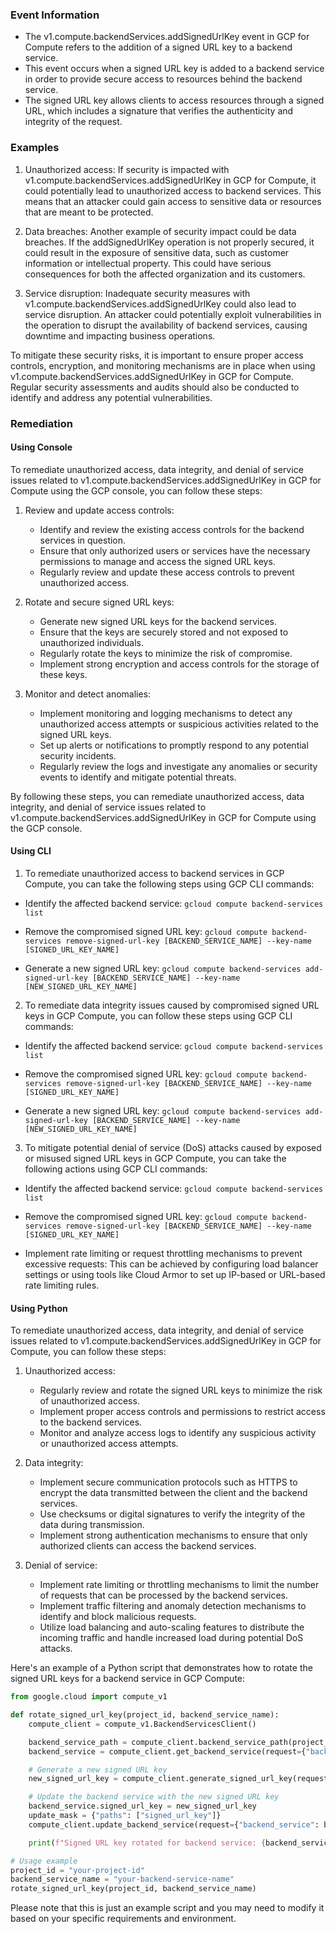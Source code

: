 
### Event Information

- The v1.compute.backendServices.addSignedUrlKey event in GCP for Compute refers to the addition of a signed URL key to a backend service.
- This event occurs when a signed URL key is added to a backend service in order to provide secure access to resources behind the backend service.
- The signed URL key allows clients to access resources through a signed URL, which includes a signature that verifies the authenticity and integrity of the request.


### Examples

1. Unauthorized access: If security is impacted with v1.compute.backendServices.addSignedUrlKey in GCP for Compute, it could potentially lead to unauthorized access to backend services. This means that an attacker could gain access to sensitive data or resources that are meant to be protected.

2. Data breaches: Another example of security impact could be data breaches. If the addSignedUrlKey operation is not properly secured, it could result in the exposure of sensitive data, such as customer information or intellectual property. This could have serious consequences for both the affected organization and its customers.

3. Service disruption: Inadequate security measures with v1.compute.backendServices.addSignedUrlKey could also lead to service disruption. An attacker could potentially exploit vulnerabilities in the operation to disrupt the availability of backend services, causing downtime and impacting business operations.

To mitigate these security risks, it is important to ensure proper access controls, encryption, and monitoring mechanisms are in place when using v1.compute.backendServices.addSignedUrlKey in GCP for Compute. Regular security assessments and audits should also be conducted to identify and address any potential vulnerabilities.

### Remediation

#### Using Console

To remediate unauthorized access, data integrity, and denial of service issues related to v1.compute.backendServices.addSignedUrlKey in GCP for Compute using the GCP console, you can follow these steps:

1. Review and update access controls:
   - Identify and review the existing access controls for the backend services in question.
   - Ensure that only authorized users or services have the necessary permissions to manage and access the signed URL keys.
   - Regularly review and update these access controls to prevent unauthorized access.

2. Rotate and secure signed URL keys:
   - Generate new signed URL keys for the backend services.
   - Ensure that the keys are securely stored and not exposed to unauthorized individuals.
   - Regularly rotate the keys to minimize the risk of compromise.
   - Implement strong encryption and access controls for the storage of these keys.

3. Monitor and detect anomalies:
   - Implement monitoring and logging mechanisms to detect any unauthorized access attempts or suspicious activities related to the signed URL keys.
   - Set up alerts or notifications to promptly respond to any potential security incidents.
   - Regularly review the logs and investigate any anomalies or security events to identify and mitigate potential threats.

By following these steps, you can remediate unauthorized access, data integrity, and denial of service issues related to v1.compute.backendServices.addSignedUrlKey in GCP for Compute using the GCP console.

#### Using CLI

1. To remediate unauthorized access to backend services in GCP Compute, you can take the following steps using GCP CLI commands:

- Identify the affected backend service: `gcloud compute backend-services list`

- Remove the compromised signed URL key: `gcloud compute backend-services remove-signed-url-key [BACKEND_SERVICE_NAME] --key-name [SIGNED_URL_KEY_NAME]`

- Generate a new signed URL key: `gcloud compute backend-services add-signed-url-key [BACKEND_SERVICE_NAME] --key-name [NEW_SIGNED_URL_KEY_NAME]`

2. To remediate data integrity issues caused by compromised signed URL keys in GCP Compute, you can follow these steps using GCP CLI commands:

- Identify the affected backend service: `gcloud compute backend-services list`

- Remove the compromised signed URL key: `gcloud compute backend-services remove-signed-url-key [BACKEND_SERVICE_NAME] --key-name [SIGNED_URL_KEY_NAME]`

- Generate a new signed URL key: `gcloud compute backend-services add-signed-url-key [BACKEND_SERVICE_NAME] --key-name [NEW_SIGNED_URL_KEY_NAME]`

3. To mitigate potential denial of service (DoS) attacks caused by exposed or misused signed URL keys in GCP Compute, you can take the following actions using GCP CLI commands:

- Identify the affected backend service: `gcloud compute backend-services list`

- Remove the compromised signed URL key: `gcloud compute backend-services remove-signed-url-key [BACKEND_SERVICE_NAME] --key-name [SIGNED_URL_KEY_NAME]`

- Implement rate limiting or request throttling mechanisms to prevent excessive requests: This can be achieved by configuring load balancer settings or using tools like Cloud Armor to set up IP-based or URL-based rate limiting rules.

#### Using Python

To remediate unauthorized access, data integrity, and denial of service issues related to v1.compute.backendServices.addSignedUrlKey in GCP for Compute, you can follow these steps:

1. Unauthorized access:
   - Regularly review and rotate the signed URL keys to minimize the risk of unauthorized access.
   - Implement proper access controls and permissions to restrict access to the backend services.
   - Monitor and analyze access logs to identify any suspicious activity or unauthorized access attempts.

2. Data integrity:
   - Implement secure communication protocols such as HTTPS to encrypt the data transmitted between the client and the backend services.
   - Use checksums or digital signatures to verify the integrity of the data during transmission.
   - Implement strong authentication mechanisms to ensure that only authorized clients can access the backend services.

3. Denial of service:
   - Implement rate limiting or throttling mechanisms to limit the number of requests that can be processed by the backend services.
   - Implement traffic filtering and anomaly detection mechanisms to identify and block malicious requests.
   - Utilize load balancing and auto-scaling features to distribute the incoming traffic and handle increased load during potential DoS attacks.

Here's an example of a Python script that demonstrates how to rotate the signed URL keys for a backend service in GCP Compute:

```python
from google.cloud import compute_v1

def rotate_signed_url_key(project_id, backend_service_name):
    compute_client = compute_v1.BackendServicesClient()

    backend_service_path = compute_client.backend_service_path(project_id, backend_service_name)
    backend_service = compute_client.get_backend_service(request={"backend_service": backend_service_path})

    # Generate a new signed URL key
    new_signed_url_key = compute_client.generate_signed_url_key(request={"backend_service": backend_service_path})

    # Update the backend service with the new signed URL key
    backend_service.signed_url_key = new_signed_url_key
    update_mask = {"paths": ["signed_url_key"]}
    compute_client.update_backend_service(request={"backend_service": backend_service, "update_mask": update_mask})

    print(f"Signed URL key rotated for backend service: {backend_service_name}")

# Usage example
project_id = "your-project-id"
backend_service_name = "your-backend-service-name"
rotate_signed_url_key(project_id, backend_service_name)
```

Please note that this is just an example script and you may need to modify it based on your specific requirements and environment.

